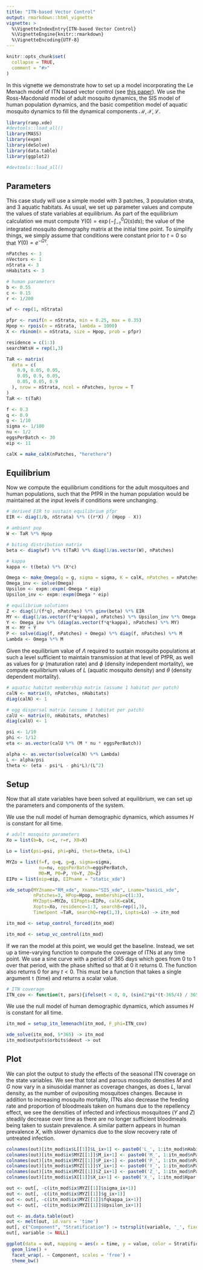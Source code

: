 ```yaml
---
title: "ITN-based Vector Control"
output: rmarkdown::html_vignette
vignette: >
  %\VignetteIndexEntry{ITN-based Vector Control}
  %\VignetteEngine{knitr::rmarkdown}
  %\VignetteEncoding{UTF-8}
---
```


```r
knitr::opts_chunk$set(
  collapse = TRUE,
  comment = "#>"
)
```


In this vignette we demonstrate how to set up a model incorporating the Le Menach model of ITN based vector control (see [this paper](https://malariajournal.biomedcentral.com/articles/10.1186/1475-2875-6-10)). We use the Ross-Macdonald model of adult mosquito dynamics, the SIS model of human population dynamics, and the basic competition model of aquatic mosquito dynamics to fill the dynamical components $\mathcal{M}, \mathcal{X}, \mathcal{L}$.

```r
library(ramp.xde)
#devtools::load_all()
library(MASS)
library(expm)
library(deSolve)
library(data.table)
library(ggplot2)
```


```r
#devtools::load_all()
```

## Parameters

This case study will use a simple model with 3 patches, 3 population strata, and 3 aquatic habitats. As usual, we set up parameter values and compute the values of state variables at equilibrium. As part of the equilibrium calculation we must compute $\Upsilon(0) = \exp\left(-\int_{-\tau}^{0} \Omega(s) ds \right)$; the value of the integrated mosquito demography matrix at the initial time point. To simplify things, we simply assume that conditions were constant prior to $t=0$ so that $\Upsilon(0) = e^{-\Omega\tau}$.

```r
nPatches <- 3
nVectors <- 1
nStrata <- 3
nHabitats <- 3

# human parameters
b <- 0.55
c <- 0.15
r <- 1/200

wf <- rep(1, nStrata)

pfpr <- runif(n = nStrata, min = 0.25, max = 0.35)
Hpop <- rpois(n = nStrata, lambda = 1000)
X <- rbinom(n = nStrata, size = Hpop, prob = pfpr)

residence = c(1:3)
searchWtsH = rep(1,3) 

TaR <- matrix(
  data = c(
    0.9, 0.05, 0.05,
    0.05, 0.9, 0.05,
    0.05, 0.05, 0.9
  ), nrow = nStrata, ncol = nPatches, byrow = T
)
TaR <- t(TaR)

f <- 0.3 
q <- 0.9 
g <- 1/10 
sigma <- 1/100 
nu <- 1/2 
eggsPerBatch <- 30
eip <- 11

``` 


```r
calK = make_calK(nPatches, "herethere")
``` 

## Equilibrium

Now we compute the equilibrium conditions for the adult mosquitoes and human populations, such that the PfPR in the human population would be maintained at the input levels if conditions were unchanging.

```r
# derived EIR to sustain equilibrium pfpr
EIR <- diag(1/b, nStrata) %*% ((r*X) / (Hpop - X))

# ambient pop
W <- TaR %*% Hpop

# biting distribution matrix
beta <- diag(wf) %*% t(TaR) %*% diag(1/as.vector(W), nPatches)

# kappa
kappa <- t(beta) %*% (X*c)

Omega <- make_Omega(g = g, sigma = sigma, K = calK, nPatches = nPatches)
Omega_inv <- solve(Omega)
Upsilon <- expm::expm(-Omega * eip)
Upsilon_inv <- expm::expm(Omega * eip)

# equilibrium solutions
Z <- diag(1/(f*q), nPatches) %*% ginv(beta) %*% EIR
MY <- diag(1/as.vector(f*q*kappa), nPatches) %*% Upsilon_inv %*% Omega %*% Z
Y <- Omega_inv %*% (diag(as.vector(f*q*kappa), nPatches) %*% MY)
M <- MY + Y
P <- solve(diag(f, nPatches) + Omega) %*% diag(f, nPatches) %*% M
Lambda <- Omega %*% M
```

Given the equilibrium value of $\Lambda$ required to sustain mosquito populations at such a level sufficient to maintain transmission at that level of PfPR, as well as values for $\psi$ (maturation rate) and $\phi$ (density independent mortality), we compute equilibrium values of $L$ (aquatic mosquito density) and $\theta$ (density dependent mortality).

```r
# aquatic habitat membership matrix (assume 1 habitat per patch)
calN <- matrix(0, nPatches, nHabitats)
diag(calN) <- 1

# egg dispersal matrix (assume 1 habitat per patch)
calU <- matrix(0, nHabitats, nPatches)
diag(calU) <- 1

psi <- 1/10
phi <- 1/12
eta <- as.vector(calU %*% (M * nu * eggsPerBatch))

alpha <- as.vector(solve(calN) %*% Lambda)
L <- alpha/psi
theta <- (eta - psi*L - phi*L)/(L^2)

```

## Setup

Now that all state variables have been solved at equilibrium, we can set up the parameters and components of the system. 


We use the null model of human demographic dynamics, which assumes $H$ is constant for all time.

```r
# adult mosquito parameters
Xo = list(b=b, c=c, r=r, X0=X)

Lo = list(psi=psi, phi=phi, theta=theta, L0=L)

MYZo = list(f=f, q=q, g=g, sigma=sigma, 
            nu=nu, eggsPerBatch=eggsPerBatch, 
            M0=M, P0=P, Y0=Y, Z0=Z)
EIPo = list(eip=eip, EIPname = "static_xde")
```

```r
xde_setup(MYZname="RM_xde", Xname="SIS_xde", Lname="basicL_xde", 
          nPatches=3, HPop=Hpop, membership=c(1:3), 
          MYZopts=MYZo, EIPopts=EIPo, calK=calK, 
          Xopts=Xo, residence=1:3, searchB=rep(1,3), 
          TimeSpent =TaR, searchQ=rep(1,3), Lopts=Lo) -> itn_mod
```

```r
itn_mod <- setup_control_forced(itn_mod)
```

```r
itn_mod <- setup_vc_control(itn_mod)
```


If we ran the model at this point, we would get the baseline. Instead, we set up a time-varying function to compute the coverage of ITNs at any time point. We use a sine curve with a period of 365 days which goes from 0 to 1 over that period, with the phase shifted so that at 0 it returns 0. The function also returns 0 for any $t<0$. This must be a function that takes a single argument `t` (time) and returns a scalar value.

```r
# ITN coverage
ITN_cov <- function(t, pars){ifelse(t < 0, 0, (sin(2*pi*(t-365/4) / 365) + 1) / 2)}
```

We use the null model of human demographic dynamics, which assumes $H$ is constant for all time.

```r
itn_mod = setup_itn_lemenach(itn_mod, F_phi=ITN_cov)
```

```r
xde_solve(itn_mod, 5*365) -> itn_mod
itn_mod$outputs$orbits$deout -> out
```

## Plot 

We can plot the output to study the effects of the seasonal ITN coverage on the state variables. We see that total and parous mosquito densities $M$ and $G$ now vary in a sinusoidal manner as coverage changes, as does $L$, larval density, as the number of ovipositing mosquitoes changes. Because in addition to increasing mosquito mortality, ITNs also decrease the feeding rate and proportion of bloodmeals taken on humans due to the repellency effect, we see the densities of infected and infectious mosquitoes ($Y$ and $Z$) steadily decrease over time as there are no longer sufficient bloodmeals being taken to sustain prevalence. A similar pattern appears in human prevalence $X$, with slower dynamics due to the slow recovery rate of untreated infection.

```r

colnames(out)[itn_mod$ix$L[[1]]$L_ix+1] <- paste0('L_', 1:itn_mod$nHabitats)
colnames(out)[itn_mod$ix$MYZ[[1]]$M_ix+1] <- paste0('M_', 1:itn_mod$nPatches)
colnames(out)[itn_mod$ix$MYZ[[1]]$P_ix+1] <- paste0('P_', 1:itn_mod$nPatches)
colnames(out)[itn_mod$ix$MYZ[[1]]$Y_ix+1] <- paste0('Y_', 1:itn_mod$nPatches)
colnames(out)[itn_mod$ix$MYZ[[1]]$Z_ix+1] <- paste0('Z_', 1:itn_mod$nPatches)
colnames(out)[itn_mod$ix$X[[1]]$X_ix+1] <- paste0('X_', 1:itn_mod$Hpar[[1]]$nStrata)

out <- out[, -c(itn_mod$ix$MYZ[[1]]$sigma_ix+1)]
out <- out[, -c(itn_mod$ix$MYZ[[1]]$g_ix+1)]
out <- out[, -c(itn_mod$ix$MYZ[[1]]$fqkappa_ix+1)]
out <- out[, -c(itn_mod$ix$MYZ[[1]]$Upsilon_ix+1)]

out <- as.data.table(out)
out <- melt(out, id.vars = 'time')
out[, c("Component", "Stratification") := tstrsplit(variable, '_', fixed = TRUE)]
out[, variable := NULL]

ggplot(data = out, mapping = aes(x = time, y = value, color = Stratification)) +
  geom_line() +
  facet_wrap(. ~ Component, scales = 'free') +
  theme_bw()
```
